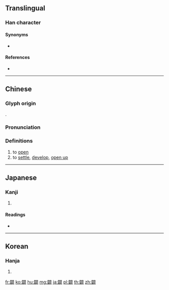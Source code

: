 {{character info/new}}
{{also|辟}}
==Translingual==

===Han character===
{{Han char|rn=169|rad=門|as=13|sn=21|four=77641|canj=ANSRJ}}

====Synonyms====
* {{l|mul|開}}

====References====
* {{Han ref|kx=1342.100|dkj=41500|dj=1847.030|hdz=74320.120|uh=95E2|ud=38370|bh=C550|bd=50512}}

----

==Chinese==
{{zh-forms|s=辟}}

===Glyph origin===
{{Han etym}}
{{Han compound|門|辟|c1=p|c2=s|ls=psc}}.

===Pronunciation===
{{zh-pron
|m=pì
|c=bik1,pik1
|mn=qz:phiak/tw:pe̍k/twv,xm,zz:phek/twv:pi̍t
|mc=y
|oc=y
|ma=
|cat=v
}}

===Definitions===
{{zh-hanzi}}

# to [[open]]
# to [[settle]], [[develop]], [[open up]]

----

==Japanese==

===Kanji===
{{ja-kanji|grade=|rs=門13}}

# {{defn|lang=ja|sort=門13}}

====Readings====
* {{ja-readings|on=[[へき]] (heki), [[びゃく]] (byaku)|kun=[[ひらく]] (hiraku)|nanori=}}

----

==Korean==

===Hanja===
{{ko-hanja|hangeul=벽|eumhun=|rv=byeok|mr=pyŏk|y=pyek}}

# {{defn|lang=ko|sort=門13}}

[[fr:闢]]
[[ko:闢]]
[[hu:闢]]
[[mg:闢]]
[[ja:闢]]
[[pl:闢]]
[[th:闢]]
[[zh:闢]]
